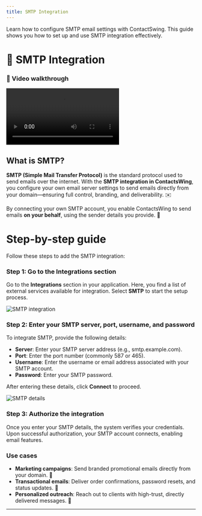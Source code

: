 ```yaml
---
title: SMTP Integration
---
```


Learn how to configure SMTP email settings with ContactSwing. This guide shows you how to set up and use SMTP integration effectively.

# 🔗 SMTP Integration

### 🎥 Video walkthrough

<div class="card-video">
  <video src="https://storage.googleapis.com/helpsessionvideos/Contactswing/Videos/smtp.mp4" autoplay playsinline controls title="SMTP Integration"></video>
</div>

## What is SMTP?

**SMTP (Simple Mail Transfer Protocol)** is the standard protocol used to send emails over the internet. With the **SMTP integration in ContactsWing**, you configure your own email server settings to send emails directly from your domain—ensuring full control, branding, and deliverability. ✉️

By connecting your own SMTP account, you enable ContactsWing to send emails **on your behalf**, using the sender details you provide. 🚀

# Step-by-step guide

Follow these steps to add the SMTP integration:

### Step 1: Go to the Integrations section
Go to the **Integrations** section in your application. Here, you find a list of external services available for integration. Select **SMTP** to start the setup process.

<img src="https://storage.googleapis.com/helpsessionvideos/Contactswing/images/sm1.jpg" alt="SMTP integration" />

### Step 2: Enter your SMTP server, port, username, and password
To integrate SMTP, provide the following details:
- **Server**: Enter your SMTP server address (e.g., smtp.example.com).
- **Port**: Enter the port number (commonly 587 or 465).
- **Username**: Enter the username or email address associated with your SMTP account.
- **Password**: Enter your SMTP password.

After entering these details, click **Connect** to proceed.

<img src="https://storage.googleapis.com/helpsessionvideos/Contactswing/images/sm2.jpg" alt="SMTP details" />

### Step 3: Authorize the integration
Once you enter your SMTP details, the system verifies your credentials. Upon successful authorization, your SMTP account connects, enabling email features.

### Use cases

- **Marketing campaigns**: Send branded promotional emails directly from your domain. 📢
- **Transactional emails**: Deliver order confirmations, password resets, and status updates. 🔔
- **Personalized outreach**: Reach out to clients with high-trust, directly delivered messages. 🤝

---
